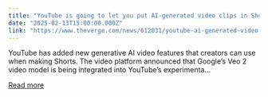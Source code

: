 ```yaml
---
title: "YouTube is going to let you put AI-generated video clips in Shorts"
date: "2025-02-13T15:00:00.000Z"
link: "https://www.theverge.com/news/612031/youtube-ai-generated-video-shorts-veo-2-dream-screen"
---
```


YouTube has added new generative AI video features that creators can use when making Shorts. The video platform announced that Google’s Veo 2 video model is being integrated into YouTube’s experimenta...

[Read more](https://www.theverge.com/news/612031/youtube-ai-generated-video-shorts-veo-2-dream-screen)
